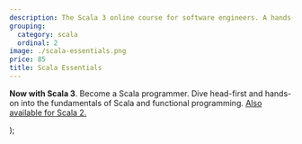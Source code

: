 ```yaml
---
description: The Scala 3 online course for software engineers. A hands-on training course into the fundamentals of Scala and functional programming.
grouping:
  category: scala
  ordinal: 2
image: ./scala-essentials.png
price: 85
title: Scala Essentials
---
```


  <p>
    <strong>Now with Scala 3</strong>. Become a Scala programmer. Dive
    head-first and hands-on into the fundamentals of Scala and functional
    programming. <a href="">Also available for Scala 2.</a>
  </p>
);

